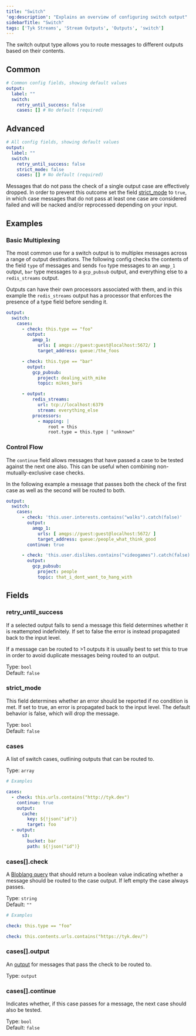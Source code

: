 ```yaml
---
title: "Switch"
'og:description': "Explains an overview of configuring switch output"
sidebarTitle: "Switch"
tags: ['Tyk Streams', 'Stream Outputs', 'Outputs', 'switch']
---
```


The switch output type allows you to route messages to different outputs based on their contents.

## Common

```yml
# Common config fields, showing default values
output:
  label: ""
  switch:
    retry_until_success: false
    cases: [] # No default (required)
```

## Advanced

```yml
# All config fields, showing default values
output:
  label: ""
  switch:
    retry_until_success: false
    strict_mode: false
    cases: [] # No default (required)
```

Messages that do not pass the check of a single output case are effectively dropped. In order to prevent this outcome set the field [strict_mode](#strict_mode) to `true`, in which case messages that do not pass at least one case are considered failed and will be nacked and/or reprocessed depending on your input.

## Examples

### Basic Multiplexing


The most common use for a switch output is to multiplex messages across a range of output destinations. The following config checks the contents of the field `type` of messages and sends `foo` type messages to an `amqp_1` output, `bar` type messages to a `gcp_pubsub` output, and everything else to a `redis_streams` output.

Outputs can have their own processors associated with them, and in this example the `redis_streams` output has a processor that enforces the presence of a type field before sending it.

```yaml
output:
  switch:
    cases:
      - check: this.type == "foo"
        output:
          amqp_1:
            urls: [ amqps://guest:guest@localhost:5672/ ]
            target_address: queue:/the_foos

      - check: this.type == "bar"
        output:
          gcp_pubsub:
            project: dealing_with_mike
            topic: mikes_bars

      - output:
          redis_streams:
            url: tcp://localhost:6379
            stream: everything_else
          processors:
            - mapping: |
                root = this
                root.type = this.type | "unknown"
```

### Control Flow

The `continue` field allows messages that have passed a case to be tested against the next one also. This can be useful when combining non-mutually-exclusive case checks.

In the following example a message that passes both the check of the first case as well as the second will be routed to both.

```yaml
output:
  switch:
    cases:
      - check: 'this.user.interests.contains("walks").catch(false)'
        output:
          amqp_1:
            urls: [ amqps://guest:guest@localhost:5672/ ]
            target_address: queue:/people_what_think_good
        continue: true

      - check: 'this.user.dislikes.contains("videogames").catch(false)'
        output:
          gcp_pubsub:
            project: people
            topic: that_i_dont_want_to_hang_with
```

## Fields

### retry_until_success

If a selected output fails to send a message this field determines whether it is reattempted indefinitely. If set to false the error is instead propagated back to the input level.

If a message can be routed to >1 outputs it is usually best to set this to true in order to avoid duplicate messages being routed to an output.


Type: `bool`  
Default: `false`  

### strict_mode

This field determines whether an error should be reported if no condition is met. If set to true, an error is propagated back to the input level. The default behavior is false, which will drop the message.


Type: `bool`  
Default: `false`  

### cases

A list of switch cases, outlining outputs that can be routed to.


Type: `array`  

```yml
# Examples

cases:
  - check: this.urls.contains("http://tyk.dev")
    continue: true
    output:
      cache:
        key: ${!json("id")}
        target: foo
  - output:
      s3:
        bucket: bar
        path: ${!json("id")}
```

### cases[].check

A [Bloblang query](/product-stack/tyk-streaming/guides/bloblang/overview) that should return a boolean value indicating whether a message should be routed to the case output. If left empty the case always passes.


Type: `string`  
Default: `""`  

```yml
# Examples

check: this.type == "foo"

check: this.contents.urls.contains("https://tyk.dev/")
```

### cases[].output

An [output](/product-stack/tyk-streaming/configuration/outputs/overview) for messages that pass the check to be routed to.


Type: `output`  

### cases[].continue

Indicates whether, if this case passes for a message, the next case should also be tested.


Type: `bool`  
Default: `false`  
